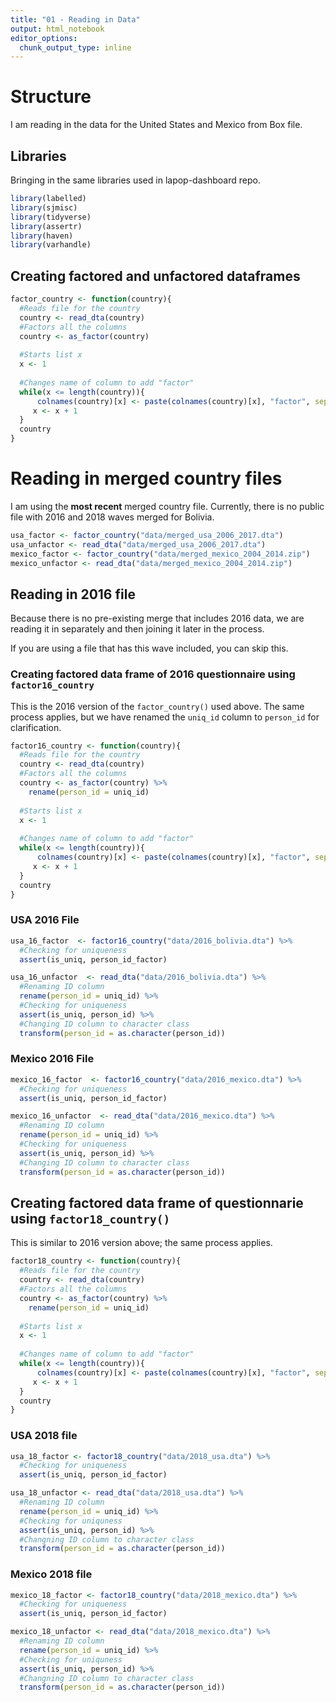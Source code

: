 ```yaml
---
title: "01 - Reading in Data"
output: html_notebook
editor_options: 
  chunk_output_type: inline
---
```


# Structure
I am reading in the data for the United States and Mexico from Box file.

## Libraries
Bringing in the same libraries used in lapop-dashboard repo.
```r
library(labelled)
library(sjmisc)
library(tidyverse)
library(assertr)
library(haven)
library(varhandle)
```

## Creating factored and unfactored dataframes
```r
factor_country <- function(country){
  #Reads file for the country
  country <- read_dta(country)
  #Factors all the columns
  country <- as_factor(country)
  
  #Starts list x
  x <- 1
  
  #Changes name of column to add "factor"
  while(x <= length(country)){
      colnames(country)[x] <- paste(colnames(country)[x], "factor", sep = "_")
     x <- x + 1
  }
  country
}
```

# Reading in merged country files
I am using the **most recent** merged country file. Currently, there is no public file with 2016 and 2018 waves merged for Bolivia.
```r
usa_factor <- factor_country("data/merged_usa_2006_2017.dta")
usa_unfactor <- read_dta("data/merged_usa_2006_2017.dta")
mexico_factor <- factor_country("data/merged_mexico_2004_2014.zip")
mexico_unfactor <- read_dta("data/merged_mexico_2004_2014.zip")
```

## Reading in 2016 file
Because there is no pre-existing merge that includes 2016 data, we are reading it in separately and then joining it later in the process.

If you are using a file that has this wave included, you can skip this.

### Creating factored data frame of 2016 questionnaire using `factor16_country`
This is the 2016 version of the `factor_country()` used above. The same process applies, but we have renamed the `uniq_id` column to `person_id` for clarification.
```r
factor16_country <- function(country){
  #Reads file for the country
  country <- read_dta(country)
  #Factors all the columns
  country <- as_factor(country) %>% 
    rename(person_id = uniq_id)
  
  #Starts list x
  x <- 1
  
  #Changes name of column to add "factor"
  while(x <= length(country)){
      colnames(country)[x] <- paste(colnames(country)[x], "factor", sep = "_")
     x <- x + 1
  }
  country
}
```

### USA 2016 File
```r
usa_16_factor  <- factor16_country("data/2016_bolivia.dta") %>% 
  #Checking for uniqueness
  assert(is_uniq, person_id_factor)

usa_16_unfactor  <- read_dta("data/2016_bolivia.dta") %>% 
  #Renaming ID column
  rename(person_id = uniq_id) %>% 
  #Checking for uniqueness
  assert(is_uniq, person_id) %>% 
  #Changing ID column to character class
  transform(person_id = as.character(person_id))
```

### Mexico 2016 File
```r
mexico_16_factor  <- factor16_country("data/2016_mexico.dta") %>% 
  #Checking for uniqueness
  assert(is_uniq, person_id_factor)

mexico_16_unfactor  <- read_dta("data/2016_mexico.dta") %>% 
  #Renaming ID column
  rename(person_id = uniq_id) %>% 
  #Checking for uniqueness
  assert(is_uniq, person_id) %>% 
  #Changing ID column to character class
  transform(person_id = as.character(person_id))
```

## Creating factored data frame of questionnarie using `factor18_country()`
This is similar to 2016 version above; the same process applies.
```r
factor18_country <- function(country){
  #Reads file for the country
  country <- read_dta(country)
  #Factors all the columns
  country <- as_factor(country) %>% 
    rename(person_id = uniq_id)
  
  #Starts list x
  x <- 1
  
  #Changes name of column to add "factor"
  while(x <= length(country)){
      colnames(country)[x] <- paste(colnames(country)[x], "factor", sep = "_")
     x <- x + 1
  }
  country
}
```

### USA 2018 file
```r
usa_18_factor <- factor18_country("data/2018_usa.dta") %>% 
  #Checking for uniqueness
  assert(is_uniq, person_id_factor)

usa_18_unfactor <- read_dta("data/2018_usa.dta") %>%
  #Renaming ID column
  rename(person_id = uniq_id) %>% 
  #Checking for uniquness
  assert(is_uniq, person_id) %>% 
  #Changning ID column to character class
  transform(person_id = as.character(person_id))
```

### Mexico 2018 file
```r
mexico_18_factor <- factor18_country("data/2018_mexico.dta") %>% 
  #Checking for uniqueness
  assert(is_uniq, person_id_factor)

mexico_18_unfactor <- read_dta("data/2018_mexico.dta") %>%
  #Renaming ID column
  rename(person_id = uniq_id) %>% 
  #Checking for uniquness
  assert(is_uniq, person_id) %>% 
  #Changning ID column to character class
  transform(person_id = as.character(person_id))
```

